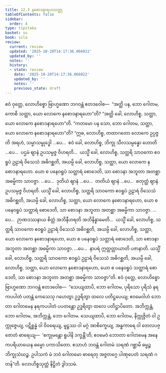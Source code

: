 ```yaml
---
title: 12.3 နစောဒနာရဟသတ္ထု
tableOfContents: false
sidebar:
  order: 4
type: tipitaka
basket: su
book: sila
review:
  current: review
  updated: '2025-10-20T14:17:36.066022'
  updated_by: ''
  notes: ''
  history:
  - state: review
    date: '2025-10-20T14:17:36.066022'
    updated_by: ''
    notes: ''
    previous_state: draft
---
```



<DynamicBreadcrumb />


<ReviewStatus review={frontmatter.review} showDetails={true} />

<HypothesisAnnotation frontmatter={frontmatter} />

<Division number="516" book="sila" e="ch" v="6" p="220">

<Paragraph number="883" book="sila">
ဧဝံ ဝုတ္တေ, လောဟိစ္စော ဗြာဟ္မဏော ဘဂဝန္တံ ဧတဒဝေါစ—  “အတ္ထိ ပန, ဘော ဂေါတမ, ကောစိ သတ္ထာ, ယော လောကေ နစောဒနာရဟော”တိ? “အတ္ထိ ခေါ, လောဟိစ္စ, သတ္ထာ, ယော လောကေ နစောဒနာရဟော”တိ. “ကတမော ပန သော, ဘော ဂေါတမ, သတ္ထာ, ယော လောကေ နစောဒနာရဟော”တိ?
</Paragraph>

<Paragraph number="884" book="sila">
“ဣဓ, လောဟိစ္စ, တထာဂတော လောကေ ဥပ္ပဇ္ဇတိ အရဟံ, သမ္မာသမ္ဗုဒ္ဓေါ …ပေ…  ဧဝံ ခေါ, လောဟိစ္စ, ဘိက္ခု သီလသမ္ပန္နော ဟောတိ …ပေ…  ပဌမံ ဈာနံ ဥပသမ္ပဇ္ဇ ဝိဟရတိ…  ယသ္မိံ ခေါ, လောဟိစ္စ, သတ္ထရိ သာဝကော ဧဝရူပံ ဥဠာရံ ဝိသေသံ အဓိဂစ္ဆတိ, အယမ္ပိ ခေါ, လောဟိစ္စ, သတ္ထာ, ယော လောကေ နစောဒနာရဟော. ယော စ ပနေဝရူပံ သတ္ထာရံ စောဒေတိ, သာ စောဒနာ အဘူတာ အတစ္ဆာ အဓမ္မိကာ သာဝဇ္ဇာ.
</Paragraph>

<Paragraph number="885" book="sila">
…ပေ…  ဒုတိယံ ဈာနံ …ပေ…  တတိယံ ဈာနံ …ပေ…  စတုတ္ထံ ဈာနံ ဥပသမ္ပဇ္ဇ ဝိဟရတိ. ယသ္မိံ ခေါ, လောဟိစ္စ, သတ္ထရိ သာဝကော ဧဝရူပံ ဥဠာရံ ဝိသေသံ အဓိဂစ္ဆတိ, အယမ္ပိ ခေါ, လောဟိစ္စ, သတ္ထာ, ယော လောကေ နစောဒနာရဟော, ယော စ ပနေဝရူပံ သတ္ထာရံ စောဒေတိ, သာ စောဒနာ အဘူတာ အတစ္ဆာ အဓမ္မိကာ သာဝဇ္ဇာ.
</Paragraph>

<Paragraph number="886" book="sila">
…ပေ…  ဉာဏဒဿနာယ စိတ္တံ အဘိနီဟရတိ အဘိနိန္နာမေတိ…  ယသ္မိံ ခေါ, လောဟိစ္စ, သတ္ထရိ သာဝကော ဧဝရူပံ ဥဠာရံ ဝိသေသံ အဓိဂစ္ဆတိ, အယမ္ပိ ခေါ, လောဟိစ္စ, သတ္ထာ, ယော လောကေ နစောဒနာရဟော, ယော စ ပနေဝရူပံ သတ္ထာရံ စောဒေတိ, သာ စောဒနာ အဘူတာ အတစ္ဆာ အဓမ္မိကာ သာဝဇ္ဇာ.
</Paragraph>

<Paragraph number="887" book="sila">
…ပေ…  နာပရံ ဣတ္ထတ္တာယာတိ ပဇာနာတိ. ယသ္မိံ ခေါ, လောဟိစ္စ, သတ္ထရိ သာဝကော ဧဝရူပံ ဥဠာရံ ဝိသေသံ အဓိဂစ္ဆတိ, အယမ္ပိ ခေါ, လောဟိစ္စ, သတ္ထာ, ယော လောကေ နစောဒနာရဟော, ယော စ ပနေဝရူပံ သတ္ထာရံ စောဒေတိ, သာ စောဒနာ အဘူတာ အတစ္ဆာ အဓမ္မိကာ သာဝဇ္ဇာ”တိ.
</Paragraph>

</Division>
<Division number="517" book="sila" e="ch" v="6" p="221">

<Paragraph number="888" book="sila">
ဧဝံ ဝုတ္တေ, လောဟိစ္စော ဗြာဟ္မဏော ဘဂဝန္တံ ဧတဒဝေါစ—  “သေယျထာပိ, ဘော ဂေါတမ, ပုရိသော ပုရိသံ နရကပပါတံ ပတန္တံ ကေသေသု ဂဟေတွာ ဥဒ္ဓရိတွာ ထလေ ပတိဋ္ဌပေယျ; ဧဝမေဝါဟံ ဘောတာ ဂေါတမေန နရကပပါတံ ပပတန္တော ဥဒ္ဓရိတွာ ထလေ ပတိဋ္ဌာပိတော. အဘိက္ကန္တံ, ဘော ဂေါတမ, အဘိက္ကန္တံ, ဘော ဂေါတမ. သေယျထာပိ, ဘော ဂေါတမ, နိက္ကုဇ္ဇိတံ ဝါ ဥက္ကုဇ္ဇေယျ, ပဋိစ္ဆန္နံ ဝါ ဝိဝရေယျ, မူဠှဿ ဝါ မဂ္ဂံ အာစိက္ခေယျ, အန္ဓကာရေ ဝါ တေလပဇ္ဇောတံ ဓာရေယျ—  ‘စက္ခုမန္တော ရူပါနိ ဒက္ခန္တီ’တိ; ဧဝမေဝံ ဘောတာ ဂေါတမေန အနေကပရိယာယေန ဓမ္မော ပကာသိတော. ဧသာဟံ ဘဝန္တံ ဂေါတမံ သရဏံ ဂစ္ဆာမိ ဓမ္မဉ္စ ဘိက္ခုသံဃဉ္စ. ဥပါသကံ မံ ဘဝံ ဂေါတမော ဓာရေတု အဇ္ဇတဂ္ဂေ ပါဏုပေတံ သရဏံ ဂတန်”တိ.

</Paragraph>
</Division>

<Paragraph number="889" type="center" book="sila">
လောဟိစ္စသုတ္တံ နိဋ္ဌိတံ ဒွါဒသမံ.
</Paragraph>